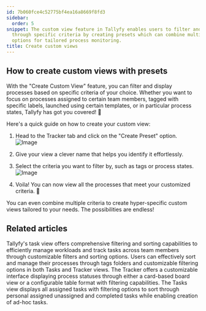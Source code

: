 ```yaml
---
id: 7b060fce4c52775bf4ea16a8669f8fd3
sidebar:
  order: 5
snippet: The custom view feature in Tallyfy enables users to filter and display processes
  through specific criteria by creating presets which can combine multiple filtering
  options for tailored process monitoring.
title: Create custom views
---
```


## How to create custom views with presets

With the "Create Custom View" feature, you can filter and display processes based on specific criteria of your choice. Whether you want to focus on processes assigned to certain team members, tagged with specific labels, launched using certain templates, or in particular process states, Tallyfy has got you covered! 🌟

Here's a quick guide on how to create your custom view:

1. Head to the Tracker tab and click on the "Create Preset" option.
   ![Image](https://screenshots.tallyfy.com/tallyfy%2Fpro%2Fdesktop-light-click-create-preset.png)
2. Give your view a clever name that helps you identify it effortlessly.

3. Select the criteria you want to filter by, such as tags or process states.
   ![Image](https://screenshots.tallyfy.com/tallyfy%2Fpro%2Fdesktop-light-create-preset-window.png)
4. Voila! You can now view all the processes that meet your customized criteria. 🚀

You can even combine multiple criteria to create hyper-specific custom views tailored to your needs. The possibilities are endless!


## Related articles
<CardGrid>
<LinkTitleCard header="<b>Tasks View > Customize the task view</b>" href="/products/pro/tracking-and-tasks/tasks-view/how-can-i-customize-task-views-in-tallyfy/" > Tallyfy's task view offers comprehensive filtering and sorting capabilities to efficiently manage workloads and track tasks across team members through customizable filters and sorting options. </LinkTitleCard>
<LinkTitleCard header="<b>Tracker View > Organize processes</b>" href="/products/pro/tracking-and-tasks/tracker-view/organize-processes/" > Users can effectively sort and manage their processes through tags folders and customizable filtering options in both Tasks and Tracker views. </LinkTitleCard>
<LinkTitleCard header="<b>Tracking And Tasks > Tracker view</b>" href="/products/pro/tracking-and-tasks/tracker-view/" > The Tracker offers a customizable interface displaying process statuses through either a card-based board view or a configurable table format with filtering capabilities. </LinkTitleCard>
<LinkTitleCard header="<b>Tracking And Tasks > Tasks view</b>" href="/products/pro/tracking-and-tasks/tasks-view/" > The Tasks view displays all assigned tasks with filtering options to sort through personal assigned unassigned and completed tasks while enabling creation of ad-hoc tasks. </LinkTitleCard>
</CardGrid>